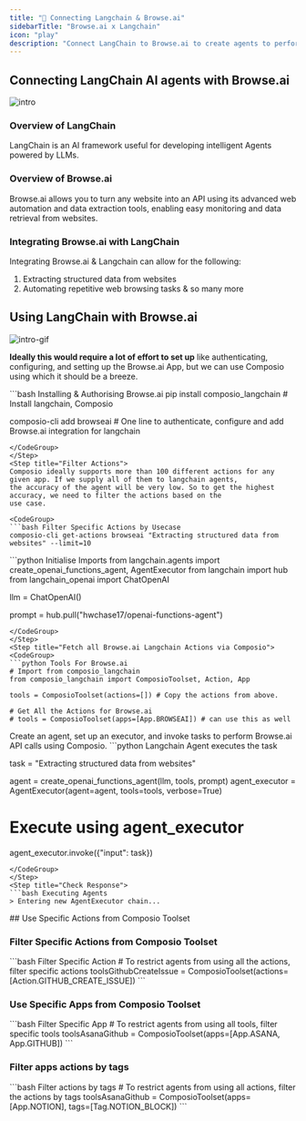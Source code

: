 ```yaml
---
title: "🚀 Connecting Langchain & Browse.ai"
sidebarTitle: "Browse.ai x Langchain"
icon: "play"
description: "Connect LangChain to Browse.ai to create agents to perform tasks using natural language"
---
```


## Connecting LangChain AI agents with Browse.ai
![intro](/media/intro.jpg)

### Overview of LangChain

LangChain is an AI framework useful for developing intelligent Agents powered by LLMs.

### Overview of Browse.ai

Browse.ai allows you to turn any website into an API using its advanced web automation and data extraction tools, enabling easy monitoring and data retrieval from websites.

### Integrating Browse.ai with LangChain

Integrating Browse.ai & Langchain can allow for the following:

1. Extracting structured data from websites
2. Automating repetitive web browsing tasks
& so many more

## Using LangChain with Browse.ai
![intro-gif](/media/intro.gif)
<Steps>
<Step title="Setting Up the Environment">

**Ideally this would require a lot of effort to set up** like authenticating, configuring, and setting up the Browse.ai App, but we can use Composio using which it should be a breeze.

<CodeGroup>
```bash Installing & Authorising Browse.ai
pip install composio_langchain # Install langchain, Composio 

composio-cli add browseai # One line to authenticate, configure and add Browse.ai integration for langchain
```
</CodeGroup>
</Step>
<Step title="Filter Actions">
Composio ideally supports more than 100 different actions for any given app. If we supply all of them to langchain agents, 
the accuracy of the agent will be very low. So to get the highest accuracy, we need to filter the actions based on the 
use case.

<CodeGroup>
```bash Filter Specific Actions by Usecase
composio-cli get-actions browseai "Extracting structured data from websites" --limit=10
```
</CodeGroup>

</Step>
<Step title="Import Base Packages">

<CodeGroup>
```python Initialise Imports
from langchain.agents import create_openai_functions_agent, AgentExecutor
from langchain import hub
from langchain_openai import ChatOpenAI


llm = ChatOpenAI()

prompt = hub.pull("hwchase17/openai-functions-agent")
```
</CodeGroup>
</Step>
<Step title="Fetch all Browse.ai Langchain Actions via Composio">
<CodeGroup>
```python Tools For Browse.ai
# Import from composio_langchain
from composio_langchain import ComposioToolset, Action, App

tools = ComposioToolset(actions=[]) # Copy the actions from above. 

# Get All the Actions for Browse.ai
# tools = ComposioToolset(apps=[App.BROWSEAI]) # can use this as well
```
</CodeGroup>
</Step>
<Step title="Execute the Agent">
Create an agent, set up an executor, and invoke tasks to perform Browse.ai API calls using Composio. 
<CodeGroup>
```python Langchain Agent executes the task

task = "Extracting structured data from websites"

agent = create_openai_functions_agent(llm, tools, prompt)
agent_executor = AgentExecutor(agent=agent, tools=tools, verbose=True)

# Execute using agent_executor
agent_executor.invoke({"input": task})
```
</CodeGroup>
</Step>
<Step title="Check Response">
```bash Executing Agents
> Entering new AgentExecutor chain...
```
</Step>
</Steps>
## Use Specific Actions from Composio Toolset

### Filter Specific Actions from Composio Toolset

<CodeGroup>
```bash Filter Specific Action
# To restrict agents from using all the actions, filter specific actions
toolsGithubCreateIssue = ComposioToolset(actions=[Action.GITHUB_CREATE_ISSUE])
```
</CodeGroup>

### Use Specific Apps from Composio Toolset
<CodeGroup>
```bash Filter Specific App
# To restrict agents from using all tools, filter specific tools
toolsAsanaGithub = ComposioToolset(apps=[App.ASANA, App.GITHUB])
```
</CodeGroup>

### Filter apps actions by tags 
<CodeGroup>
```bash Filter actions by tags
# To restrict agents from using all actions, filter the actions by tags
toolsAsanaGithub = ComposioToolset(apps=[App.NOTION], tags=[Tag.NOTION_BLOCK])
```
</CodeGroup>

